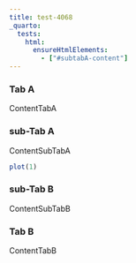 ```yaml
---
title: test-4068
_quarto:
  tests:
    html:
      ensureHtmlElements:
        - ["#subtabA-content"]    
---
```


::: panel-tabset
### Tab A

ContentTabA

::: panel-tabset
### sub-Tab A 

[ContentSubTabA]{#subtabA-content}

```r
plot(1)
```

### sub-Tab B

ContentSubTabB
:::

### Tab B

ContentTabB
:::